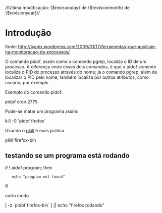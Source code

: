 //Ultima modificação: {$revisionday} de {$revisionmonth} de {$revisionyear}//
=Introdução=
fonte: http://ivanix.wordpress.com/2009/01/17/ferramentas-que-auxiliam-na-monitoracao-de-processos/

O comando pidof, assim como o comando pgrep, localiza o ID de um processo. A diferença entre esses dois comandos, é que o pidof somente localiza o PID do processo através do nome; já o comando pgrep, além de localizar o PID pelo nome, também localiza por outros atributos, como usuário, por exemplo.

Exemplo do comando pidof:

pidof cron
2775

Pode-se matar um programa assim:

kill -9 `pidof firefox`

Usando o [[pkill]] é mais prático

pkill firefox-bin

==testando se um programa está rodando==

if ! pidof program; then
    echo "program not found"
fi

outro modo

[ -z `pidof firefox-bin` ] || echo "firefox rodando"


 